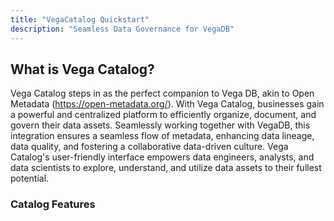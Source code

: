 ```yaml
---
title: "VegaCatalog Quickstart"
description: "Seamless Data Governance for VegaDB"
---
```


## What is Vega Catalog?

Vega Catalog steps in as the perfect companion to Vega DB, akin to Open Metadata (https://open-metadata.org/).
With Vega Catalog, businesses gain a powerful and centralized platform to efficiently organize, document, and govern their data assets.
Seamlessly working together with VegaDB, this integration ensures a seamless flow of metadata, enhancing data lineage, data quality, and fostering a collaborative
data-driven culture. Vega Catalog's user-friendly interface empowers data engineers, analysts, and data scientists to explore, understand, and utilize data
assets to their fullest potential.

### Catalog Features
